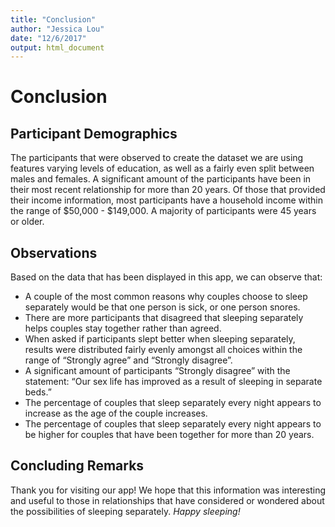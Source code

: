 ```yaml
---
title: "Conclusion"
author: "Jessica Lou"
date: "12/6/2017"
output: html_document
---
```


# Conclusion

## Participant Demographics

The participants that were observed to create the dataset we are using features varying levels of education, as well as a fairly even split between males and females. A significant amount of the participants have been in their most recent relationship for more than 20 years. Of those that provided their income information, most participants have a household income within the range of $50,000 - $149,000. A majority of participants were 45 years or older.

## Observations

Based on the data that has been displayed in this app, we can observe that:

* A couple of the most common reasons why couples choose to sleep separately would be that one person is sick, or one person snores.
* There are more participants that disagreed that sleeping separately helps couples stay together rather than agreed.
* When asked if participants slept better when sleeping separately, results were distributed fairly evenly amongst all choices within the range of "Strongly agree" and "Strongly disagree".
* A significant amount of participants "Strongly disagree" with the statement: "Our sex life has improved as a result of sleeping in separate beds."
* The percentage of couples that sleep separately every night appears to increase as the age of the couple increases.
* The percentage of couples that sleep separately every night appears to be higher for couples that have been together for more than 20 years.

## Concluding Remarks

Thank you for visiting our app! We hope that this information was interesting and useful to those in relationships that have considered or wondered about the possibilities of sleeping separately. _Happy sleeping!_
